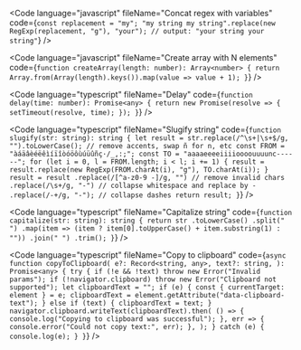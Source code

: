 <Code
  language="javascript"
  fileName="Concat regex with variables"
  code={`const replacement = "my";
"my string my string".replace(new RegExp(replacement, "g"), "your");
// output: "your string your string"`}
/>

<Code
  language="javascript"
  fileName="Create array with N elements"
  code={`function createArray(length: number): Array<number> {
  return Array.from(Array(length).keys()).map(value => value + 1);
}`}
/>

<Code
  language="typescript"
  fileName="Delay"
  code={`function delay(time: number): Promise<any> {
  return new Promise(resolve => {
    setTimeout(resolve, time);
  });
}`}
/>

<Code
  language="typescript"
  fileName="Slugify string"
  code={`function slugify(str: string): string {
  let result = str.replace(/^\s+|\s+$/g, "").toLowerCase();
  // remove accents, swap ñ for n, etc
  const FROM = "àáäâèéëêìíïîòóöôùúüûñç·/_,:;";
  const TO = "aaaaeeeeiiiioooouuuunc------";
  for (let i = 0, l = FROM.length; i < l; i += 1) {
    result = result.replace(new RegExp(FROM.charAt(i), "g"), TO.charAt(i));
  }
  result = result
    .replace(/[^a-z0-9 -]/g, "") // remove invalid chars
    .replace(/\s+/g, "-") // collapse whitespace and replace by -
    .replace(/-+/g, "-"); // collapse dashes
  return result;
}`}
/>

<Code
  language="typescript"
  fileName="Capitalize string"
  code={`function capitalize(str: string): string {
  return str
    .toLowerCase()
    .split(" ")
    .map(item => (item ? item[0].toUpperCase() + item.substring(1) : ""))
    .join(" ")
    .trim();
}`}
/>

<Code
  language="typescript"
  fileName="Copy to clipboard"
  code={`async function copyToClipboard(
  e?: Record<string, any>,
  text?: string,
): Promise<any> {
  try {
    if (!e && !text) throw new Error("Invalid params");
    if (!navigator.clipboard) throw new Error("Clipboard not supported");
    let clipboardText = "";
    if (e) {
      const { currentTarget: element } = e;
      clipboardText = element.getAttribute("data-clipboard-text");
    } else if (text) {
      clipboardText = text;
    }
    navigator.clipboard.writeText(clipboardText).then(
      () => {
        console.log("Copying to clipboard was successful");
      },
      err => {
        console.error("Could not copy text:", err);
      },
    );
  } catch (e) {
    console.log(e);
  }
}`}
/>
